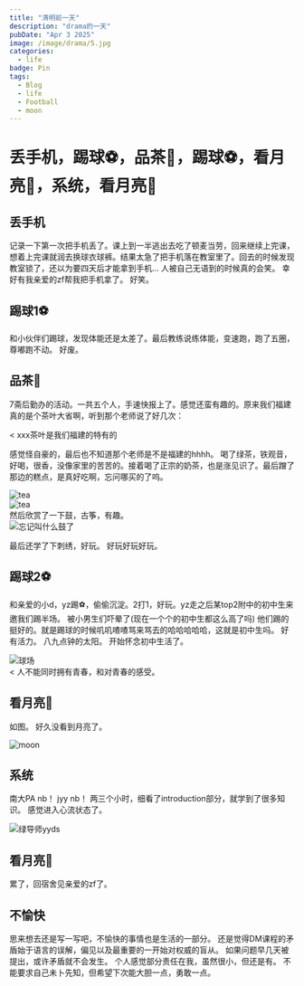 ```yaml
---
title: "清明前一天"
description: "drama的一天"
pubDate: "Apr 3 2025"
image: /image/drama/5.jpg
categories:
  - life
badge: Pin
tags:
  - Blog
  - life
  - Football
  - moon
---
```


# 丢手机，踢球⚽️，品茶🍵，踢球⚽️，看月亮🌙，系统，看月亮🌙

## 丢手机
记录一下第一次把手机丢了。课上到一半逃出去吃了顿麦当劳，回来继续上完课，想着上完课就润去换球衣球裤。结果太急了把手机落在教室里了。回去的时候发现教室锁了，还以为要四天后才能拿到手机...
人被自己无语到的时候真的会笑。
幸好有我亲爱的zf帮我把手机拿了。
好笑。

## 踢球1⚽️
和小伙伴们踢球，发现体能还是太差了。最后教练说练体能，变速跑，跑了五圈，尊嘟跑不动。
好废。

## 品茶🍵
7斋后勤办的活动。一共五个人，手速快报上了。感觉还蛮有趣的。原来我们福建真的是个茶叶大省啊，听到那个老师说了好几次：

< xxx茶叶是我们福建的特有的

感觉怪自豪的，最后也不知道那个老师是不是福建的hhhh。
喝了绿茶，铁观音，好喝，很香，没像家里的苦苦的。接着喝了正宗的奶茶，也是涨见识了。最后蹭了那边的糕点，是真好吃啊，忘问哪买的了呜。
<div style={{ textAlign: 'center' }}>
  <img src="/image/drama/2.jpg" alt="tea" style={{ display: 'inline-block' }} />
</div>
<div style={{ textAlign: 'center' }}>
  <img src="/image/drama/3.jpg" alt="tea" style={{ display: 'inline-block' }} />
</div>
然后欣赏了一下鼓，古筝，有趣。
<div style={{ textAlign: 'center' }}>
  <img src="/image/drama/4.jpg" alt="忘记叫什么鼓了" style={{ display: 'inline-block' }} />
</div>

最后还学了下刺绣，好玩。
好玩好玩好玩。

## 踢球2⚽️
和亲爱的小d，yz踢⚽️，偷偷沉淀。2打1，好玩。yz走之后某top2附中的初中生来邀我们踢半场。
被小男生们吓晕了(现在一个个的初中生都这么高了吗)
他们踢的挺好的。就是踢球的时候叽叽喳喳骂来骂去的哈哈哈哈哈，这就是初中生吗。
好有活力。
八九点钟的太阳。
开始怀念初中生活了。
<div style={{ textAlign: 'center' }}>
  <img src="/image/drama/5.jpg" alt="球场" style={{ display: 'inline-block' }} />
</div>
< 人不能同时拥有青春，和对青春的感受。

## 看月亮🌙
如图。
好久没看到月亮了。
<div style={{ textAlign: 'center' }}>
  <img src="/image/drama/6.jpg" alt="moon" style={{ display: 'inline-block' }} />
</div>

##  系统
南大PA nb！
jyy nb！
两三个小时，细看了introduction部分，就学到了很多知识。
感觉进入心流状态了。

<div style={{ textAlign: 'center' }}>
  <img src="/image/drama/1.jpg" alt="绿导师yyds" style={{ display: 'inline-block' }} />
</div>

## 看月亮🌙
累了，回宿舍见亲爱的zf了。

## 不愉快
思来想去还是写一写吧，不愉快的事情也是生活的一部分。
还是觉得DM课程的矛盾始于语言的误解，偏见以及最重要的一开始对权威的盲从。
如果问题早几天被提出，或许矛盾就不会发生。
个人感觉部分责任在我，虽然很小，但还是有。
不能要求自己未卜先知，但希望下次能大胆一点，勇敢一点。






